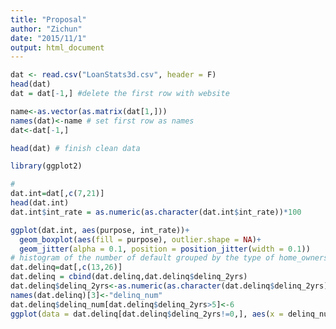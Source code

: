 ```yaml
---
title: "Proposal"
author: "Zichun"
date: "2015/11/1"
output: html_document
---
```



```r
dat <- read.csv("LoanStats3d.csv", header = F)
head(dat)
dat = dat[-1,] #delete the first row with website

name<-as.vector(as.matrix(dat[1,]))
names(dat)<-name # set first row as names
dat<-dat[-1,]

head(dat) # finish clean data

library(ggplot2)

# 
dat.int=dat[,c(7,21)]
head(dat.int)
dat.int$int_rate = as.numeric(as.character(dat.int$int_rate))*100

ggplot(dat.int, aes(purpose, int_rate))+
  geom_boxplot(aes(fill = purpose), outlier.shape = NA)+
  geom_jitter(alpha = 0.1, position = position_jitter(width = 0.1))
# histogram of the number of default grouped by the type of home_ownership
dat.delinq=dat[,c(13,26)]
dat.delinq = cbind(dat.delinq,dat.delinq$delinq_2yrs)
dat.delinq$delinq_2yrs<-as.numeric(as.character(dat.delinq$delinq_2yrs))
names(dat.delinq)[3]<-"delinq_num"
dat.delinq$delinq_num[dat.delinq$delinq_2yrs>5]<-6
ggplot(data = dat.delinq[dat.delinq$delinq_2yrs!=0,], aes(x = delinq_num))+facet_wrap(~home_ownership)+geom_histogram(aes(fill = ..count..))

```
